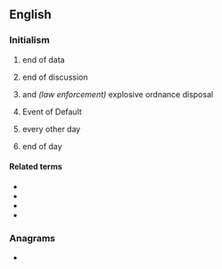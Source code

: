 ==English==

===Initialism===
{{rfc-header|Initialism}}
{{head|en|initialism}}

# {{lb|en|computing}} end of data
# {{lb|en|Internet slang}} end of discussion
# {{lb|en|military}} and ''(law enforcement)'' explosive ordnance disposal
# {{lb|en|finance|legal}} Event of Default
# {{lb|en|medical}} every other day
# {{lb|en|business}} end of day

====Related terms====
* {{l|en|BOF}}
* {{l|en|EOB}}
* {{l|en|EOF}}
* {{l|en|BOD}}

===Anagrams===
* {{anagrams|en|a=deo|-ode|DOE|Doe|EDO|Edo|ODE|OED|deo|doe|ode}}